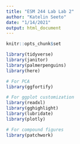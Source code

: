 ```yaml
---
title: "ESM 244 Lab Lab 2"
author: "Katelin Seeto"
date: "1/14/2021"
output: html_document
---
```


```r
knitr::opts_chunk$set

library(tidyverse)
library(janitor)
library(palmerpenguins)
library(here)

# For PCA
library(ggfortify)

# For ggplot customization
library(readxl)
library(gghighlight)
library(lubridate)
library(plotly)

# For compound figures 
library(patchwork)
```

